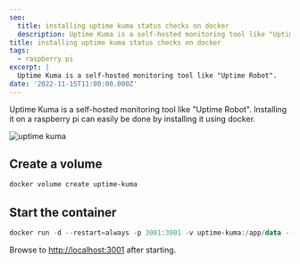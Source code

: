 ```yaml
---
seo:
  title: installing uptime kuma status checks on docker
  description: Uptime Kuma is a self-hosted monitoring tool like "Uptime Robot".
title: installing uptime kuma status checks on docker
tags:
  - raspberry pi
excerpt: |
  Uptime Kuma is a self-hosted monitoring tool like "Uptime Robot".
date: '2022-11-15T11:00:00.000Z'
---
```


Uptime Kuma is a self-hosted monitoring tool like "Uptime Robot". Installing it
on a raspberry pi can easily be done by installing it using docker.

![uptime kuma](/uploads/wiki/installing-uptime-kuma-status-checks-on-docker/68747470733a2f2f757074696d652e6b756d612e7065742f696d672f6461726b2e6a7067_rgm89c.jpg 'uptime kuma')

## Create a volume

```powershell
docker volume create uptime-kuma
```

## Start the container

```powershell
docker run -d --restart=always -p 3001:3001 -v uptime-kuma:/app/data --name uptime-kuma louislam/uptime-kuma:1
```

Browse to [http://localhost:3001](http://localhost:3001/) after starting.
